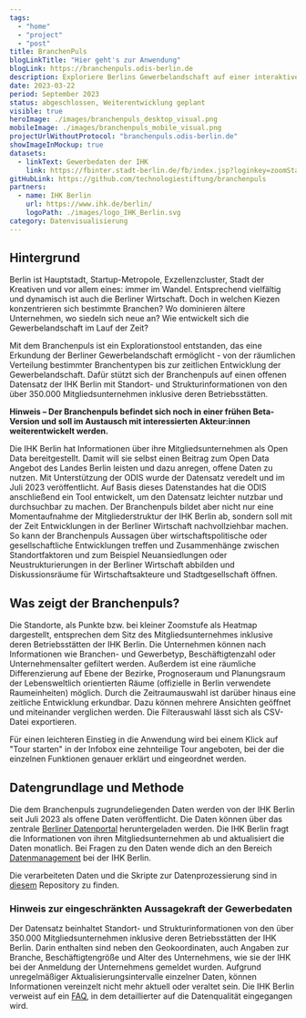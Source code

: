 ```yaml
---
tags:
  - "home"
  - "project"
  - "post"
title: BranchenPuls
blogLinkTitle: "Hier geht's zur Anwendung"
blogLink: https://branchenpuls.odis-berlin.de
description: Exploriere Berlins Gewerbelandschaft auf einer interaktiven Karte vom Bezirk bis zum Kiez
date: 2023-03-22
period: September 2023
status: abgeschlossen, Weiterentwicklung geplant
visible: true
heroImage: ./images/branchenpuls_desktop_visual.png
mobileImage: ./images/branchenpuls_mobile_visual.png
projectUrlWithoutProtocol: "branchenpuls.odis-berlin.de"
showImageInMockup: true
datasets:
  - linkText: Gewerbedaten der IHK
    link: https://fbinter.stadt-berlin.de/fb/index.jsp?loginkey=zoomStart&mapId=k_gewerbedaten@senstadt&bbox=387334,5818371,395957,5822689
gitHubLink: https://github.com/technologiestiftung/branchenpuls
partners:
  - name: IHK Berlin
    url: https://www.ihk.de/berlin/
    logoPath: ./images/logo_IHK_Berlin.svg
category: Datenvisualisierung
---
```


## Hintergrund

Berlin ist Hauptstadt, Startup-Metropole, Exzellenzcluster, Stadt der Kreativen und vor allem eines: immer im Wandel. Entsprechend vielfältig und dynamisch ist auch die Berliner Wirtschaft. Doch in welchen Kiezen konzentrieren sich bestimmte Branchen? Wo dominieren ältere Unternehmen, wo siedeln sich neue an? Wie entwickelt sich die Gewerbelandschaft im Lauf der Zeit?

Mit dem Branchenpuls ist ein Explorationstool entstanden, das eine Erkundung der Berliner Gewerbelandschaft ermöglicht - von der räumlichen Verteilung bestimmter Branchentypen bis zur zeitlichen Entwicklung der Gewerbelandschaft. Dafür stützt sich der Branchenpuls auf einen offenen Datensatz der IHK Berlin mit Standort- und Strukturinformationen von den über 350.000 Mitgliedsunternehmen inklusive deren Betriebsstätten.

**Hinweis – Der Branchenpuls befindet sich noch in einer frühen Beta-Version und soll im Austausch mit interessierten Akteur:innen weiterentwickelt werden.**

Die IHK Berlin hat Informationen über ihre Mitgliedsunternehmen als Open Data bereitgestellt. Damit will sie selbst einen Beitrag zum Open Data Angebot des Landes Berlin leisten und dazu anregen, offene Daten zu nutzen. Mit Unterstützung der ODIS wurde der Datensatz veredelt und im Juli 2023 veröffentlicht. Auf Basis dieses Datenstandes hat die ODIS anschließend ein Tool entwickelt, um den Datensatz leichter nutzbar und durchsuchbar zu machen. Der Branchenpuls bildet aber nicht nur eine Momentaufnahme der Mitgliederstruktur der IHK Berlin ab, sondern soll mit der Zeit Entwicklungen in der Berliner Wirtschaft nachvollziehbar machen. So kann der Branchenpuls Aussagen über wirtschaftspolitische oder gesellschaftliche Entwicklungen treffen und Zusammenhänge zwischen Standortfaktoren und zum Beispiel Neuansiedlungen oder Neustrukturierungen in der Berliner Wirtschaft abbilden und Diskussionsräume für Wirtschaftsakteure und Stadtgesellschaft öffnen.

## Was zeigt der Branchenpuls?

Die Standorte, als Punkte bzw. bei kleiner Zoomstufe als Heatmap dargestellt, entsprechen dem Sitz des Mitgliedsunternehmes inklusive deren Betriebsstätten der IHK Berlin. Die Unternehmen können nach Informationen wie Branchen- und Gewerbetyp, Beschäftigtenzahl oder Unternehmensalter gefiltert werden. Außerdem ist eine räumliche Differenzierung auf Ebene der Bezirke, Prognoseraum und Planungsraum der Lebensweltlich orientierten Räume (offizielle in Berlin verwendete Raumeinheiten) möglich. Durch die Zeitraumauswahl ist darüber hinaus eine zeitliche Entwicklung erkundbar. Dazu können mehrere Ansichten geöffnet und miteinander verglichen werden. Die Filterauswahl lässt sich als CSV-Datei exportieren.


<ContentSection class="sm:px-6">

  <ImageSection class="sm:container sm:mx-auto"
    src={image1}
    caption="Der Branchenpuls nach dem Bezirk Friedrichshein-Kreuzberg gefiltert."
  />
</ContentSection>

Für einen leichteren Einstieg in die Anwendung wird bei einem Klick auf "Tour starten" in der Infobox eine zehnteilige Tour angeboten, bei der die einzelnen Funktionen genauer erklärt und eingeordnet werden.


<ImageSection src={image3} />


<ImageSection src={image4} />


<ImageSection src={image5} />


<ImageSection
  src={image6}
  caption="Joyride-Ausschnitte, welche den Nutzer:innen die Anwendung in neun Schritten näher bringt."
/>

## Datengrundlage und Methode

Die dem Branchenpuls zugrundeliegenden Daten werden von der IHK Berlin seit Juli 2023 als offene Daten veröffentlicht. Die Daten können über das zentrale [Berliner Datenportal](https://daten.berlin.de/datensaetze/gewerbedaten-der-ihk-berlin) heruntergeladen werden. Die IHK Berlin fragt die Informationen von ihren Mitgliedsunternehmen ab und aktualisiert die Daten monatlich. Bei Fragen zu den Daten wende dich an den Bereich [Datenmanagement](https://www.ihk.de/berlin/service-und-beratung/digitalisierung/opendata-branchenpuls?shortUrl=%2Fbranchenpuls) bei der IHK Berlin.

Die verarbeiteten Daten und die Skripte zur Datenprozessierung sind in [diesem](https://github.com/technologiestiftung/branchenpuls) Repository zu finden.

### Hinweis zur eingeschränkten Aussagekraft der Gewerbedaten

Der Datensatz beinhaltet Standort- und Strukturinformationen von den über 350.000 Mitgliedsunternehmen inklusive deren Betriebsstätten der IHK Berlin. Darin enthalten sind neben den Geokoordinaten, auch Angaben zur Branche, Beschäftigtengröße und Alter des Unternehmens, wie sie der IHK bei der Anmeldung der Unternehmens gemeldet wurden. Aufgrund unregelmäßiger Aktualisierungsintervalle einzelner Daten, können Informationen vereinzelt nicht mehr aktuell oder veraltet sein. Die IHK Berlin verweist auf ein [FAQ](https://www.ihk.de/berlin/service-und-beratung/digitalisierung/faqs-gewerbedatensatz-5927056), in dem detaillierter auf die Datenqualität eingegangen wird.


